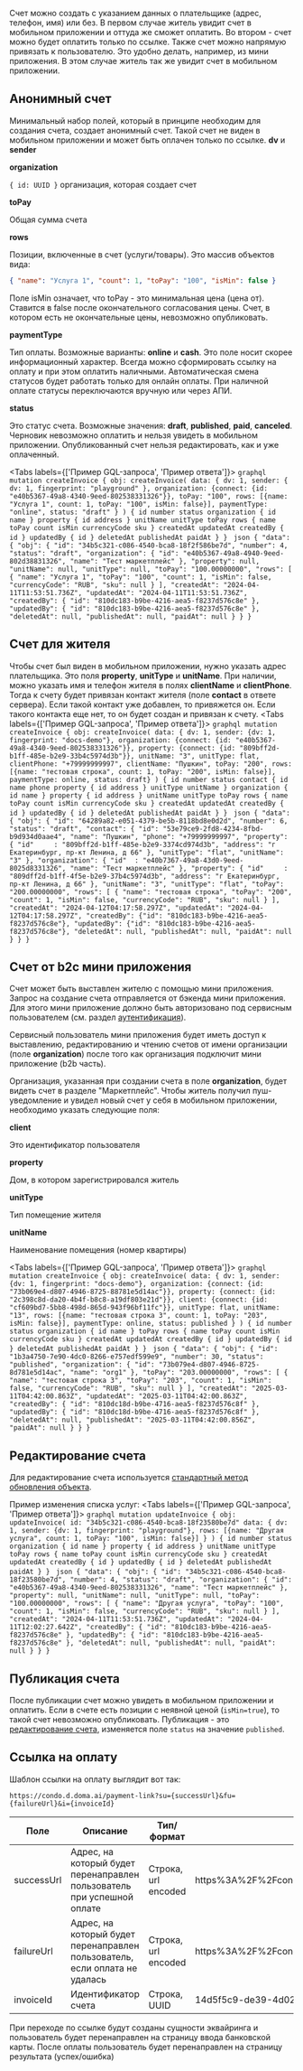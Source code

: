Счет можно создать с указанием данных о плательщике (адрес, телефон, имя) или без.
В первом случае житель увидит счет в мобильном приложении и оттуда же сможет оплатить.
Во втором - счет можно будет оплатить только по ссылке.
Также счет можно напрямую привязать к пользователю. Это удобно делать, например, из мини приложения.
В этом случае житель так же увидит счет в мобильном приложении.

## Анонимный счет
Минимальный набор полей, который в принципе необходим для создания счета, создает анонимный счет.
Такой счет не виден в мобильном приложении и может быть оплачен только по ссылке.
**dv** и **sender**

**organization**

`{ id: UUID }` организация, которая создает счет

**toPay**

Общая сумма счета

**rows**

Позиции, включенные в счет (услуги/товары). Это массив объектов вида:

```json
{ "name": "Услуга 1", "count": 1, "toPay": "100", "isMin": false }
```

Поле isMin означает, что toPay - это минимальная цена (цена от). Ставится в false после окончательного согласования цены.
<Alert type="warning">
    Счет, в котором есть не окончательные цены, невозможно опубликовать.
</Alert>

**paymentType**

Тип оплаты. Возможные варианты: **online** и **cash**. Это поле носит скорее информационный характер.
Всегда можно сформировать ссылку на оплату и при этом оплатить наличными.
<Alert type="warning">
    Автоматическая смена статусов будет работать только для онлайн оплаты. При наличной оплате статусы переключаются
    вручную или через АПИ.
</Alert>

**status**

Это статус счета. Возможные значения: **draft**, **published**, **paid**, **canceled**.
Черновик невозможно оплатить и нельзя увидеть в мобильном приложении.
Опубликованный счет нельзя редактировать, как и уже оплаченный.

<Tabs labels={['Пример GQL-запроса', 'Пример ответа']}>
    ```graphql
    mutation createInvoice {
      obj: createInvoice(
        data: {
          dv: 1,
          sender: { dv: 1, fingerprint: "playground" },
          organization: {connect: {id: "e40b5367-49a8-4340-9eed-802538331326"}},
          toPay: "100",
          rows: [{name: "Услуга 1", count: 1, toPay: "100", isMin: false}],
          paymentType: "online", status: "draft"
        }
      ) {
        id
        number
        status
        organization {
          id
          name
        }
        property {
          id
          address
        }
        unitName
        unitType
        toPay
        rows {
          name
          toPay
          count
          isMin
          currencyCode
          sku
        }
        createdAt
        updatedAt
        createdBy {
          id
        }
        updatedBy {
          id
        }
        deletedAt
        publishedAt
        paidAt
      }
    }
    ```
    ```json
    {
      "data": {
        "obj": {
          "id": "34b5c321-c086-4540-bca8-18f2f586be7d",
          "number": 4,
          "status": "draft",
          "organization": {
            "id": "e40b5367-49a8-4940-9eed-802d38831326",
            "name": "Тест маркетплейс"
          },
          "property": null,
          "unitName": null,
          "unitType": null,
          "toPay": "100.00000000",
          "rows": [
            {
              "name": "Услуга 1",
              "toPay": "100",
              "count": 1,
              "isMin": false,
              "currencyCode": "RUB",
              "sku": null
            }
          ],
          "createdAt": "2024-04-11T11:53:51.736Z",
          "updatedAt": "2024-04-11T11:53:51.736Z",
          "createdBy": {
            "id": "810dc183-b9be-4216-aea5-f8237d576c8e"
          },
          "updatedBy": {
            "id": "810dc183-b9be-4216-aea5-f8237d576c8e"
          },
          "deletedAt": null,
          "publishedAt": null,
          "paidAt": null
        }
      }
    }
    ```
</Tabs>
## Счет для жителя
Чтобы счет был виден в мобильном приложении, нужно указать адрес плательщика.
Это поля **property**, **unitType** и **unitName**. При наличии, можно указать имя и телефон жителя в полях **clientName** и **clientPhone**.
Тогда к счету будет привязан контакт жителя (поле **contact** в ответе сервера).
Если такой контакт уже добавлен, то привяжется он. Если такого контакта еще нет, то он будет создан и привязан к счету.
<Tabs labels={['Пример GQL-запроса', 'Пример ответа']}>
    ```graphql
    mutation createInvoice {
      obj: createInvoice(
        data: {
          dv: 1,
          sender: {dv: 1, fingerprint: "docs-demo"},
          organization: {connect: {id: "e40b5367-49a8-4340-9eed-802538331326"}},
          property: {connect: {id: "809bff2d-b1ff-485e-b2e9-33b4c5974d3b"}},
          unitName: "3",
          unitType: flat,
          clientPhone: "+79999999997",
          clientName: "Пушкин",
          toPay: "200",
          rows: [{name: "тестовая строка", count: 1, toPay: "200", isMin: false}],
          paymentType: online,
          status: draft}
      ) {
        id
        number
        status
        contact {
          id
          name
          phone
          property {
            id
            address
          }
          unitType
          unitName
        }
        organization {
          id
          name
        }
        property {
          id
          address
        }
        unitName
        unitType
        toPay
        rows {
          name
          toPay
          count
          isMin
          currencyCode
          sku
        }
        createdAt
        updatedAt
        createdBy {
          id
        }
        updatedBy {
          id
        }
        deletedAt
        publishedAt
        paidAt
      }
    }
    ```
    ```json
    {
      "data": {
        "obj": {
          "id": "64289a82-e051-4379-be5b-8118bd8e0d2d",
          "number": 6,
          "status": "draft",
          "contact": {
            "id": "53e79ce9-2fd8-4234-8fbd-b9d934d0aae4",
            "name": "Пушкин",
            "phone": "+79999999997",
            "property": {
              "id"     : "809bff2d-b1ff-485e-b2e9-3374cd974d3b",
              "address": "г Екатеринбург, пр-кт Ленина, д 66"
            },
            "unitType": "flat",
            "unitName": "3"
          },
          "organization": {
            "id"  : "e40b7367-49a8-43d0-9eed-8025d8331326",
            "name": "Тест маркетплейс"
          },
          "property": {
            "id"     : "809dff2d-b1ff-4f5e-b2e9-37b4c5974d3b",
            "address": "г Екатеринбург, пр-кт Ленина, д 66"
          },
          "unitName": "3",
          "unitType": "flat",
          "toPay": "200.00000000",
          "rows": [
            {
              "name": "тестовая строка",
              "toPay": "200",
              "count": 1,
              "isMin": false,
              "currencyCode": "RUB",
              "sku": null
            }
          ],
          "createdAt": "2024-04-12T04:17:58.297Z",
          "updatedAt": "2024-04-12T04:17:58.297Z",
          "createdBy": {"id": "810dc183-b9be-4216-aea5-f8237d576c8e"},
          "updatedBy": {"id": "810dc183-b9be-4216-aea5-f8237d576c8e"},
          "deletedAt": null,
          "publishedAt": null,
          "paidAt": null
        }
      }
    }
    ```
</Tabs>

## Счет от b2c мини приложения
Счет может быть выставлен жителю с помощью мини приложения. Запрос на создание счета отправляется от бэкенда мини приложения.
Для этого мини приложение должно быть авторизовано под сервисным пользователем (см. раздел [аутентификация](/docs/api/examples/auth#authenticateuserwithpassword)).

Сервисный пользователь мини приложения будет иметь доступ к выставлению, редактированию и чтению счетов от имени
организации (поле **organization**) после того как организация подключит мини приложение (b2b часть).

Организация, указанная при создании счета в поле **organization**, будет видеть счет в разделе "Маркетплейс".
Чтобы житель получил пуш-уведомление и увидел новый счет у себя в мобильном приложении, необходимо указать следующие поля:

**client**

Это идентификатор пользователя

**property**

Дом, в котором зарегистрировался житель

**unitType**

Тип помещение жителя

**unitName**

Наименование помещения (номер квартиры)

<Tabs labels={['Пример GQL-запроса', 'Пример ответа']}>
    ```graphql
    mutation createInvoice {
      obj: createInvoice(
        data: {
          dv: 1,
          sender: {dv: 1, fingerprint: "docs-demo"},
          organization: {connect: {id: "73b069e4-d807-4946-8725-88781e5d14ac"}},
          property: {connect: {id: "2c398c8d-da20-4b4f-b8c8-a19df803e21d"}},
          client: {connect: {id: "cf609bd7-5bb8-498d-865d-943f96bf11fc"}},
          unitType: flat,
          unitName: "13",
          rows: [{name: "тестовая строка 3", count: 1, toPay: "203", isMin: false}],
          paymentType: online,
          status: published
        }
      ) {
        id
        number
        status
        organization {
          id
          name
        }
        toPay
        rows {
          name
          toPay
          count
          isMin
          currencyCode
          sku
        }
        createdAt
        updatedAt
        createdBy {
          id
        }
        updatedBy {
          id
        }
        deletedAt
        publishedAt
        paidAt
      }
    }
    ```
    ```json
    {
      "data": {
        "obj": {
          "id": "1b3a4750-7e90-4dc0-8266-e757edf599e9",
          "number": 30,
          "status": "published",
          "organization": {
            "id": "73b079e4-d807-4946-8725-8d781e5d14ac",
            "name": "org1"
          },
          "toPay": "203.00000000",
          "rows": [
            {
              "name": "тестовая строка 3",
              "toPay": "203",
              "count": 1,
              "isMin": false,
              "currencyCode": "RUB",
              "sku": null
            }
          ],
          "createdAt": "2025-03-11T04:42:00.863Z",
          "updatedAt": "2025-03-11T04:42:00.863Z",
          "createdBy": {
            "id": "810dc18d-b9be-4716-aea5-f8237d576c8f"
          },
          "updatedBy": {
            "id": "810dc18d-b9be-4716-aea5-f8237d576c8f"
          },
          "deletedAt": null,
          "publishedAt": "2025-03-11T04:42:00.856Z",
          "paidAt": null
        }
      }
    }
    ```
</Tabs>
## Редактирование счета
Для редактирование счета используется [стандартный метод обновления объекта](/docs/api/about#методы-для-работы-с-объектами).

Пример изменения списка услуг:
<Tabs labels={['Пример GQL-запроса', 'Пример ответа']}>
    ```graphql
    mutation updateInvoice {
      obj: updateInvoice(
        id: "34b5c321-c086-4540-bca8-18f23580be7d"
        data: {
          dv: 1,
          sender: {dv: 1, fingerprint: "playground"},
          rows: [{name: "Другая услуга", count: 1, toPay: "100", isMin: false}]
        }
      ) {
        id
        number
        status
        organization {
          id
          name
        }
        property {
          id
          address
        }
        unitName
        unitType
        toPay
        rows {
          name
          toPay
          count
          isMin
          currencyCode
          sku
        }
        createdAt
        updatedAt
        createdBy {
          id
        }
        updatedBy {
          id
        }
        deletedAt
        publishedAt
        paidAt
      }
    }
    ```
    ```json
    {
      "data": {
        "obj": {
          "id": "34b5c321-c086-4540-bca8-18f23580be7d",
          "number": 4,
          "status": "draft",
          "organization": {
            "id": "e40b5367-49a8-4340-9eed-802538331326",
            "name": "Тест маркетплейс"
          },
          "property": null,
          "unitName": null,
          "unitType": null,
          "toPay": "100.00000000",
          "rows": [
            {
              "name": "Другая услуга",
              "toPay": "100",
              "count": 1,
              "isMin": false,
              "currencyCode": "RUB",
              "sku": null
            }
          ],
          "createdAt": "2024-04-11T11:53:51.736Z",
          "updatedAt": "2024-04-11T12:02:27.642Z",
          "createdBy": {
            "id": "810dc183-b9be-4216-aea5-f8237d576c8e"
          },
          "updatedBy": {
            "id": "810dc183-b9be-4216-aea5-f8237d576c8e"
          },
          "deletedAt": null,
          "publishedAt": null,
          "paidAt": null
        }
      }
    }
    ```
</Tabs>

## Публикация счета
После публикации счет можно увидеть в мобильном приложении и оплатить.
Если в счете есть позиции с неявной ценой (`isMin=true`), то такой счет невозможно опубликовать.
Публикация - это [редактирование счета](#редактирование-счета), изменяется поле `status` на значение `published`.

## Ссылка на оплату
Шаблон ссылки на оплату выглядит вот так:
```
https://condo.d.doma.ai/payment-link?su={successUrl}&fu={failureUrl}&i={invoiceId}
```

| Поле       | Описание                                                                   | Тип/формат          | Пример                                                                    |
|------------|----------------------------------------------------------------------------|---------------------|---------------------------------------------------------------------------|
| successUrl | Адрес, на который будет перенаправлен пользователь при успешной оплате     | Строка, url encoded | https%3A%2F%2Fcondo.d.doma.ai%2Fmarketplace%2Finvoice%2Fpayment%2Fsuccess |
| failureUrl | Адрес, на который будет перенаправлен пользователь, если оплата не удалась | Строка, url encoded | https%3A%2F%2Fcondo.d.doma.ai%2Fmarketplace%2Finvoice%2Fpayment%2Ffailure |
| invoiceId  | Идентификатор счета                                                        | Строка, UUID        | 14d5f5c9-de39-4d02-9116-6a2e501e54e1                                      |

При переходе по ссылке будут созданы сущности эквайринга и пользователь будет перенаправлен на страницу ввода банковской карты. После оплаты пользователь будет перенаправлен на страницу результата (успех/ошибка)
